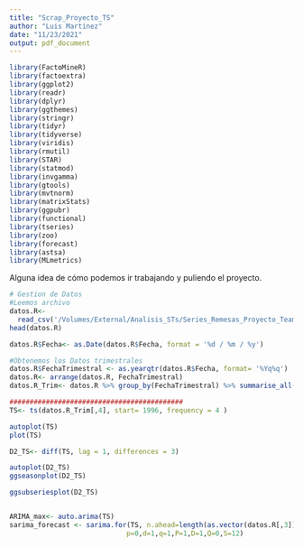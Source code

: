 ```yaml
---
title: "Scrap_Proyecto_TS"
author: "Luis Martinez"
date: "11/23/2021"
output: pdf_document
---
```


```r
library(FactoMineR)
library(factoextra)
library(ggplot2)
library(readr)
library(dplyr)
library(ggthemes)
library(stringr)
library(tidyr)
library(tidyverse)
library(viridis)
library(rmutil)
library(STAR)
library(statmod)
library(invgamma)
library(gtools)
library(mvtnorm)
library(matrixStats)
library(ggpubr)
library(functional)
library(tseries)
library(zoo)
library(forecast)
library(astsa)
library(MLmetrics)
```

Alguna idea de cómo podemos ir trabajando y puliendo el proyecto. 

```r
# Gestion de Datos
#Leemos archivo
datos.R<- 
  read_csv('/Volumes/External/Analisis_STs/Series_Remesas_Proyecto_Team3.csv')
head(datos.R)

datos.R$Fecha<- as.Date(datos.R$Fecha, format = '%d / %m / %y')

#Obtenemos los Datos trimestrales
datos.R$FechaTrimestral <- as.yearqtr(datos.R$Fecha, format= '%Yq%q')
datos.R<- arrange(datos.R, FechaTrimestral)
datos.R_Trim<- datos.R %>% group_by(FechaTrimestral) %>% summarise_all(mean)

###########################################
TS<- ts(datos.R_Trim[,4], start= 1996, frequency = 4 )

autoplot(TS)
plot(TS)

D2_TS<- diff(TS, lag = 1, differences = 3)

autoplot(D2_TS)
ggseasonplot(D2_TS)

ggsubseriesplot(D2_TS)


ARIMA_max<- auto.arima(TS)
sarima_forecast <- sarima.for(TS, n.ahead=length(as.vector(datos.R[,3])),
                             p=0,d=1,q=1,P=1,D=1,Q=0,S=12)
```